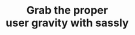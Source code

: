 ---
title: "Grab the proper <br> user gravity with sassly"
sub_title: "Boost your productivity"
description: "Create tasks with various custom statuses to keep track of the progress of each why in the process whether you need a landing page for your business"
image: "/assets/imgs/hero/booking/dashboard.png"
action_btn1:
  enable: true
  label: "Start free trial"
  link: "#"
action_btn2:
  enable: true
  label: "Watch demo"
  link: "#"
shape1_img: "/assets/imgs/shape/shape-01.png"
shape2_img: "/assets/imgs/shape/shape-02.png"
shape3_img: "/assets/imgs/shape/shape-03.png"
shape4_img: "/assets/imgs/shape/shape-04.png"
shape5_img: "/assets/imgs/shape/shape-05.png"
shape6_img: "/assets/imgs/shape/cube.png"
---